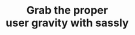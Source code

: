 ---
title: "Grab the proper <br> user gravity with sassly"
sub_title: "Boost your productivity"
description: "Create tasks with various custom statuses to keep track of the progress of each why in the process whether you need a landing page for your business"
image: "/assets/imgs/hero/booking/dashboard.png"
action_btn1:
  enable: true
  label: "Start free trial"
  link: "#"
action_btn2:
  enable: true
  label: "Watch demo"
  link: "#"
shape1_img: "/assets/imgs/shape/shape-01.png"
shape2_img: "/assets/imgs/shape/shape-02.png"
shape3_img: "/assets/imgs/shape/shape-03.png"
shape4_img: "/assets/imgs/shape/shape-04.png"
shape5_img: "/assets/imgs/shape/shape-05.png"
shape6_img: "/assets/imgs/shape/cube.png"
---